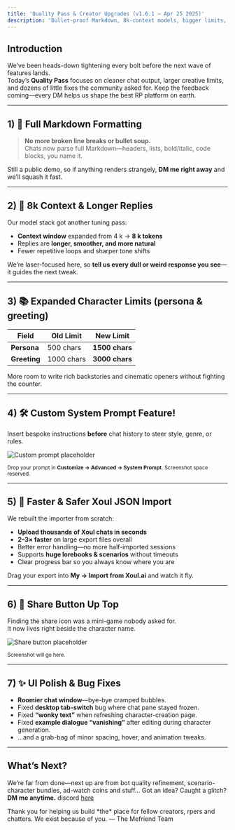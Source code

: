 ```yaml
---
title: 'Quality Pass & Creator Upgrades (v1.6.1 – Apr 25 2025)'
description: 'Bullet-proof Markdown, 8k-context models, bigger limits, custom prompts, and loads of UX polish.'
---
```


## Introduction

We’ve been heads-down tightening every bolt before the next wave of features lands.  
Today’s **Quality Pass** focuses on cleaner chat output, larger creative limits, and dozens of little fixes the community asked for. Keep the feedback coming—every DM helps us shape the best RP platform on earth.

---

## 1) 📄 Full Markdown Formatting

> **No more broken line breaks or bullet soup.**  
> Chats now parse full Markdown—headers, lists, bold/italic, code blocks, you name it.

Still a public demo, so if anything renders strangely, **DM me right away** and we’ll squash it fast.

---

## 2) 🧠 8k Context & Longer Replies

Our model stack got another tuning pass:

- **Context window** expanded from 4 k → **8 k tokens**  
- Replies are **longer, smoother, and more natural**  
- Fewer repetitive loops and sharper tone shifts

We’re laser-focused here, so **tell us every dull or weird response you see**—it guides the next tweak.

---

## 3) 📚 Expanded Character Limits (persona & greeting)

| Field | Old Limit | New Limit |
|-------|-----------|-----------|
| **Persona** | 500 chars | **1500 chars** |
| **Greeting** | 1000 chars | **3000 chars** |

More room to write rich backstories and cinematic openers without fighting the counter.

---

## 4) 🛠️ Custom System Prompt Feature!

Insert bespoke instructions **before** chat history to steer style, genre, or rules.

![Custom prompt placeholder](/images/changelog/2025_04_25/custom_prompt.png)

<sub>Drop your prompt in **Customize → Advanced → System Prompt**. Screenshot space reserved.</sub>

---

## 5) 🔄 Faster & Safer Xoul JSON Import

We rebuilt the importer from scratch:

- **Upload thousands of Xoul chats in seconds**  
- **2–3× faster** on large export files overall  
- Better error handling—no more half-imported sessions  
- Supports **huge lorebooks & scenarios** without timeouts  
- Clear progress bar so you always know where you are

Drag your export into **My → Import from Xoul.ai** and watch it fly.

---

## 6) 🔗 Share Button Up Top

Finding the share icon was a mini-game nobody asked for.  
It now lives right beside the character name.

![Share button placeholder](/images/changelog/2025_04_25/share_button.png)

<sub>Screenshot will go here.</sub>

---

## 7) ✨ UI Polish & Bug Fixes

- **Roomier chat window**—bye-bye cramped bubbles.  
- Fixed **desktop tab-switch** bug where chat pane stayed frozen.  
- Fixed **“wonky text”** when refreshing character-creation page.  
- Fixed **example dialogue “vanishing”** after editing during character generation.  
- …and a grab-bag of minor spacing, hover, and animation tweaks.

---

## What’s Next?

We’re far from done—next up are from bot quality refinement, scenario-character bundles, ad-watch coins and stuff... Got an idea? Caught a glitch? **DM me anytime.** discord [here](discord.com/users/1011464168982978690) 

<Note>
  Thank you for helping us build *the* place for fellow creators, rpers and chatters. We exist because of you.
  — The Mefriend Team
</Note>

